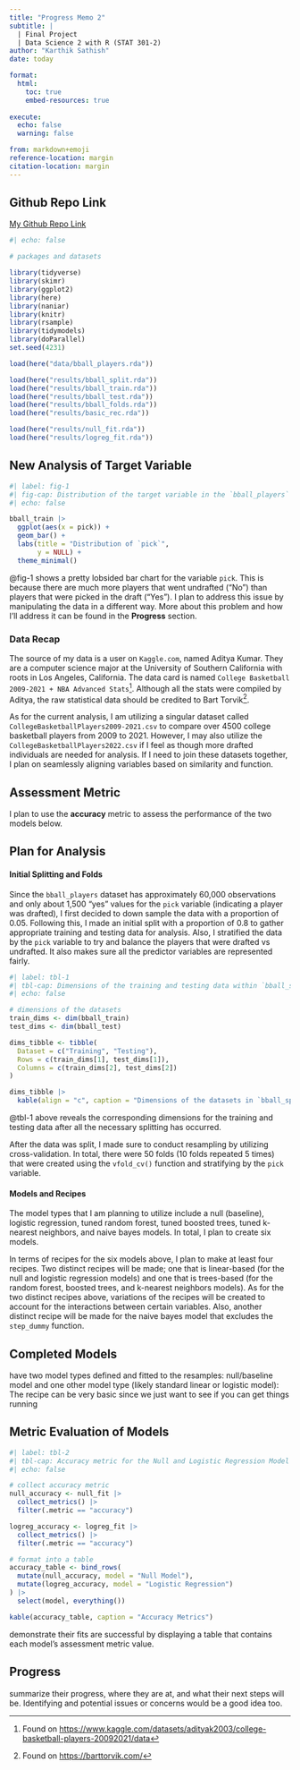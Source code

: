 ```yaml
---
title: "Progress Memo 2"
subtitle: |
  | Final Project 
  | Data Science 2 with R (STAT 301-2)
author: "Karthik Sathish"
date: today

format:
  html:
    toc: true
    embed-resources: true
    
execute:
  echo: false
  warning: false

from: markdown+emoji 
reference-location: margin
citation-location: margin
---
```




::: {.callout-tip icon=false}

## Github Repo Link

[My Github Repo Link](https://github.com/stat301-2-2024-winter/final-project-2-kvsathish.git)

:::



```r
#| echo: false

# packages and datasets

library(tidyverse)
library(skimr)
library(ggplot2)
library(here)
library(naniar)
library(knitr)
library(rsample)
library(tidymodels)
library(doParallel)
set.seed(4231)

load(here("data/bball_players.rda"))

load(here("results/bball_split.rda"))
load(here("results/bball_train.rda"))
load(here("results/bball_test.rda"))
load(here("results/bball_folds.rda"))
load(here("results/basic_rec.rda"))

load(here("results/null_fit.rda"))
load(here("results/logreg_fit.rda"))
```





## New Analysis of Target Variable

```r
#| label: fig-1
#| fig-cap: Distribution of the target variable in the `bball_players` dataset
#| echo: false

bball_train |> 
  ggplot(aes(x = pick)) +
  geom_bar() +
  labs(title = "Distribution of `pick`",
       y = NULL) +
  theme_minimal()
```

@fig-1 shows a pretty lobsided bar chart for the variable `pick`. This is because there are much more players that went undrafted ("No") than players that were picked in the draft ("Yes"). I plan to address this issue by manipulating the data in a different way. More about this problem and how I'll address it can be found in the **Progress** section.



### Data Recap

The source of my data is a user on `Kaggle.com`, named Aditya Kumar. They are a computer science major at the University of Southern California with roots in Los Angeles, California. The data card is named `College Basketball 2009-2021 + NBA Advanced Stats`^[Found on [https://www.kaggle.com/datasets/adityak2003/college-basketball-players-20092021/data](https://www.kaggle.com/datasets/adityak2003/college-basketball-players-20092021/data)]. Although all the stats were compiled by Aditya, the raw statistical data should be credited to Bart Torvik^[Found on [https://barttorvik.com/](https://barttorvik.com/)].

As for the current analysis, I am utilizing a singular dataset called `CollegeBasketballPlayers2009-2021.csv` to compare over 4500 college basketball players from 2009 to 2021. However, I may also utilize the `CollegeBasketballPlayers2022.csv` if I feel as though more drafted individuals are needed for analysis. If I need to join these datasets together, I plan on seamlessly aligning variables based on similarity and function.


## Assessment Metric

I plan to use the **accuracy** metric to assess the performance of the two models below.


## Plan for Analysis


#### Initial Splitting and Folds

Since the `bball_players` dataset has approximately 60,000 observations and only about 1,500 "yes" values for the `pick` variable (indicating a player was drafted), I first decided to down sample the data with a proportion of 0.05. Following this, I made an initial split with a proportion of 0.8 to gather appropriate training and testing data for analysis. Also, I stratified the data by the `pick` variable to try and balance the players that were drafted vs undrafted. It also makes sure all the predictor variables are represented fairly.


```r
#| label: tbl-1
#| tbl-cap: Dimensions of the training and testing data within `bball_split`
#| echo: false

# dimensions of the datasets 
train_dims <- dim(bball_train)
test_dims <- dim(bball_test)

dims_tibble <- tibble(
  Dataset = c("Training", "Testing"),
  Rows = c(train_dims[1], test_dims[1]),
  Columns = c(train_dims[2], test_dims[2])
)

dims_tibble |> 
  kable(align = "c", caption = "Dimensions of the datasets in `bball_split`")

```

@tbl-1 above reveals the corresponding dimensions for the training and testing data after all the necessary splitting has occurred.

After the data was split, I made sure to conduct resampling by utilizing cross-validation. In total, there were 50 folds (10 folds repeated 5 times) that were created using the `vfold_cv()` function and stratifying by the `pick` variable.

#### Models and Recipes

The model types that I am planning to utilize include a null (baseline), logistic regression, tuned random forest, tuned boosted trees, tuned k-nearest neighbors, and naive bayes models. In total, I plan to create six models.

In terms of recipes for the six models above, I plan to make at least four recipes. Two distinct recipes will be made; one that is linear-based (for the null and logistic regression models) and one that is trees-based (for the random forest, boosted trees, and k-nearest neighbors models). As for the two distinct recipes above, variations of the recipes will be created to account for the interactions between certain variables. Also, another distinct recipe will be made for the naive bayes model that excludes the `step_dummy` function.


## Completed Models

have two model types defined and fitted to the resamples: null/baseline model and one other model type (likely standard linear or logistic model):
The recipe can be very basic since we just want to see if you can get things running

## Metric Evaluation of Models

```r
#| label: tbl-2
#| tbl-cap: Accuracy metric for the Null and Logistic Regression Model
#| echo: false

# collect accuracy metric
null_accuracy <- null_fit |> 
  collect_metrics() |> 
  filter(.metric == "accuracy")

logreg_accuracy <- logreg_fit |> 
  collect_metrics() |> 
  filter(.metric == "accuracy")

# format into a table
accuracy_table <- bind_rows(
  mutate(null_accuracy, model = "Null Model"),
  mutate(logreg_accuracy, model = "Logistic Regression")
) |> 
  select(model, everything())

kable(accuracy_table, caption = "Accuracy Metrics")
```

demonstrate their fits are successful by displaying a table that contains each model's assessment metric value.

## Progress

summarize their progress, where they are at, and what their next steps will be. Identifying and potential issues or concerns would be a good idea too.

